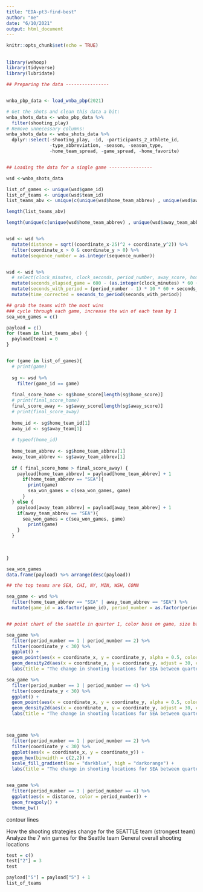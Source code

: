 ```yaml
---
title: "EDA-pt3-find-best"
author: "me"
date: "6/10/2021"
output: html_document
---
```


```r
knitr::opts_chunk$set(echo = TRUE)
```

## 

```r

library(wehoop)
library(tidyverse)
library(lubridate)

## Preparing the data ----------------


wnba_pbp_data <- load_wnba_pbp(2021)

# Get the shots and clean this data a bit:
wnba_shots_data <- wnba_pbp_data %>%
  filter(shooting_play)
# Remove unnecessary columns:
wnba_shots_data <- wnba_shots_data %>%
  dplyr::select(-shooting_play, -id, -participants_2_athlete_id,
                -type_abbreviation, -season, -season_type, 
                -home_team_spread, -game_spread, -home_favorite)


## Loading the data for a single game ----------------

wsd <-wnba_shots_data

list_of_games <- unique(wsd$game_id)
list_of_teams <- unique(wsd$team_id)
list_teams_abv <- unique(c(unique(wsd$home_team_abbrev) , unique(wsd$away_team_abbrev)))

length(list_teams_abv)

length(unique(c(unique(wsd$home_team_abbrev) , unique(wsd$away_team_abbrev))))


wsd <- wsd %>% 
  mutate(distance = sqrt((coordinate_x-25)^2 + coordinate_y^2)) %>% 
  filter(coordinate_x > 0 & coordinate_y > 0) %>% 
  mutate(sequence_number = as.integer(sequence_number))


wsd <- wsd %>% 
  # select(clock_minutes, clock_seconds, period_number, away_score, home_score) %>% 
  mutate(seconds_elapsed_game = 600 - (as.integer(clock_minutes) * 60 + as.integer(clock_seconds))) %>% 
  mutate(seconds_with_period = (period_number - 1) * 10 * 60 + seconds_elapsed_game) %>% 
  mutate(time_corrected = seconds_to_period(seconds_with_period))


```



```r

## grab the teams with the most wins
### cycle through each game, increase the win of each team by 1
sea_won_games = c()

payload = c()
for (team in list_teams_abv) {
  payload[team] = 0
}


for (game in list_of_games){
  # print(game)
  
  sg <- wsd %>% 
    filter(game_id == game)
  
  final_score_home <- sg$home_score[length(sg$home_score)]
  # print(final_score_home)
  final_score_away <- sg$away_score[length(sg$away_score)]
  # print(final_score_away)
  
  home_id <- sg$home_team_id[1]
  away_id <- sg$away_team[1]
  
  # typeof(home_id)
  
  home_team_abbrev <- sg$home_team_abbrev[1]
  away_team_abbrev <- sg$away_team_abbrev[1]
  
  if ( final_score_home > final_score_away) {
    payload[home_team_abbrev] = payload[home_team_abbrev] + 1
      if(home_team_abbrev == "SEA"){
        print(game)
        sea_won_games = c(sea_won_games, game)
      }
  } else {
    payload[away_team_abbrev] = payload[away_team_abbrev] + 1
    if(away_team_abbrev == "SEA"){
      sea_won_games = c(sea_won_games, game)
        print(game)
    }
  }
  

  
}

sea_won_games
data.frame(payload) %>% arrange(desc(payload))

## the top teams are SEA, CHI, NY, MIN, WSH, CONN
```


```r

sea_game <- wsd %>% 
  filter(home_team_abbrev == "SEA" | away_team_abbrev == "SEA") %>% 
  mutate(game_id = as.factor(game_id), period_number = as.factor(period_number))


## point chart of the seattle in quarter 1, color base on game, size based on success

sea_game %>%
  filter(period_number == 1 | period_number == 2) %>%
  filter(coordinate_y < 30) %>% 
  ggplot() +
  geom_point(aes(x = coordinate_x, y = coordinate_y, alpha = 0.5, color = period_number)) +
  geom_density2d(aes(x = coordinate_x, y = coordinate_y, adjust = 30, color = period_number)) + 
  labs(title = "The change in shooting locations for SEA between quarter 1 and 2")

sea_game %>%
  filter(period_number == 3 | period_number == 4) %>%
  filter(coordinate_y < 30) %>% 
  ggplot() +
  geom_point(aes(x = coordinate_x, y = coordinate_y, alpha = 0.5, color = period_number)) +
  geom_density2d(aes(x = coordinate_x, y = coordinate_y, adjust = 30, color = period_number)) + 
  labs(title = "The change in shooting locations for SEA between quarter 3 and 4")



sea_game %>%
  filter(period_number == 1 | period_number == 2) %>%
  filter(coordinate_y < 30) %>% 
  ggplot(aes(x = coordinate_x, y = coordinate_y)) +
  geom_hex(binwidth = c(2,2)) + 
  scale_fill_gradient(low = "darkblue", high = "darkorange") +
  labs(title = "The change in shooting locations for SEA between quarter 1 and 2")


sea_game %>%
  filter(period_number == 3 | period_number == 4) %>%
  ggplot(aes(x = distance, color = period_number)) +
  geom_freqpoly() +
  theme_bw()

```

contour lines

How the shooting strategies change for the SEATTLE team (strongest team)
Analyze the 7 win games for the Seattle team
General overall shooting locations





```r
test = c()
test["2"] = 3
test

payload["5"] = payload["5"] + 1
list_of_teams

```




